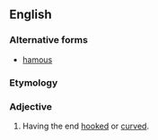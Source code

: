 ==English==

===Alternative forms===
* [[hamous]]

===Etymology===
{{etyl|la|en}} {{term|hamus||hook|lang=la}}

===Adjective===
{{en-adj|-}}

# {{context|botany}} Having the end [[hooked]] or [[curved]].